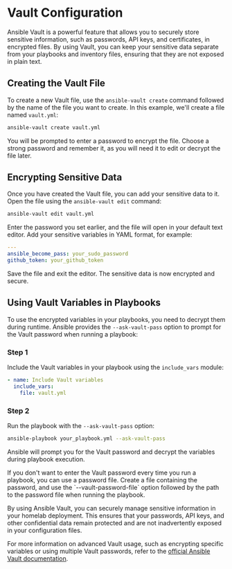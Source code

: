 
# Vault Configuration

Ansible Vault is a powerful feature that allows you to securely store sensitive information, such as passwords, API keys, and certificates, in encrypted files. By using Vault, you can keep your sensitive data separate from your playbooks and inventory files, ensuring that they are not exposed in plain text.

## Creating the Vault File

To create a new Vault file, use the `ansible-vault create` command followed by the name of the file you want to create. In this example, we'll create a file named `vault.yml`:

```bash
ansible-vault create vault.yml
```

You will be prompted to enter a password to encrypt the file. Choose a strong password and remember it, as you will need it to edit or decrypt the file later.

## Encrypting Sensitive Data

Once you have created the Vault file, you can add your sensitive data to it. Open the file using the `ansible-vault edit` command:

```bash
ansible-vault edit vault.yml
```

Enter the password you set earlier, and the file will open in your default text editor. Add your sensitive variables in YAML format, for example:

```yaml
---
ansible_become_pass: your_sudo_password
github_token: your_github_token
```

Save the file and exit the editor. The sensitive data is now encrypted and secure.

## Using Vault Variables in Playbooks

To use the encrypted variables in your playbooks, you need to decrypt them during runtime. Ansible provides the `--ask-vault-pass` option to prompt for the Vault password when running a playbook:

<Steps>

### Step 1

Include the Vault variables in your playbook using the `include_vars` module:

```yaml
- name: Include Vault variables
  include_vars:
    file: vault.yml
```

### Step 2

Run the playbook with the `--ask-vault-pass` option:

```bash
ansible-playbook your_playbook.yml --ask-vault-pass
```

</Steps>

Ansible will prompt you for the Vault password and decrypt the variables during playbook execution.

<Callout type="info">
If you don't want to enter the Vault password every time you run a playbook, you can use a password file. Create a file containing the password, and use the `--vault-password-file` option followed by the path to the password file when running the playbook.
</Callout>

By using Ansible Vault, you can securely manage sensitive information in your homelab deployment. This ensures that your passwords, API keys, and other confidential data remain protected and are not inadvertently exposed in your configuration files.

For more information on advanced Vault usage, such as encrypting specific variables or using multiple Vault passwords, refer to the [official Ansible Vault documentation](https://docs.ansible.com/ansible/latest/user_guide/vault.html).